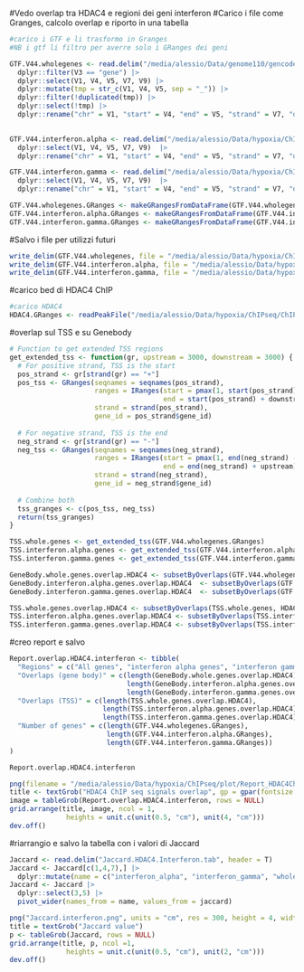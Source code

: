 

#Vedo overlap tra HDAC4 e regioni dei geni interferon
#Carico i file come Granges, calcolo overlap e riporto in una tabella
```r

#carico i GTF e li trasformo in Granges
#NB i gtf li filtro per averre solo i GRanges dei geni

GTF.V44.wholegenes <- read.delim("/media/alessio/Data/genome110/gencode/gencode.v44.annotation_noheader.gtf", header = F) |> 
  dplyr::filter(V3 == "gene") |> 
  dplyr::select(V1, V4, V5, V7, V9) |> 
  dplyr::mutate(tmp = str_c(V1, V4, V5, sep = "_")) |> 
  dplyr::filter(!duplicated(tmp)) |> 
  dplyr::select(!tmp) |> 
  dplyr::rename("chr" = V1, "start" = V4, "end" = V5, "strand" = V7, "description" = V9 )
  

GTF.V44.interferon.alpha <- read.delim("/media/alessio/Data/hypoxia/ChIPseq/GTF_filtered_RNAseq/GTF_V44_Interferon_alpha_genes.gtf", header = F) |>   dplyr::filter(V3 == "gene") |> 
  dplyr::select(V1, V4, V5, V7, V9)  |> 
  dplyr::rename("chr" = V1, "start" = V4, "end" = V5, "strand" = V7, "description" = V9 )

GTF.V44.interferon.gamma <- read.delim("/media/alessio/Data/hypoxia/ChIPseq/GTF_filtered_RNAseq/GTF_V44_Interferon_gamma_genes.gtf", header = F) |>   dplyr::filter(V3 == "gene") |> 
  dplyr::select(V1, V4, V5, V7, V9)  |> 
  dplyr::rename("chr" = V1, "start" = V4, "end" = V5, "strand" = V7, "description" = V9 )

GTF.V44.wholegenes.GRanges <- makeGRangesFromDataFrame(GTF.V44.wholegenes, keep.extra.columns = T, ignore.strand = F)
GTF.V44.interferon.alpha.GRanges <- makeGRangesFromDataFrame(GTF.V44.interferon.alpha, keep.extra.columns = T, ignore.strand = F)
GTF.V44.interferon.gamma.GRanges <- makeGRangesFromDataFrame(GTF.V44.interferon.gamma, keep.extra.columns = T, ignore.strand = F)
```

#Salvo i file per utilizzi futuri
```r
write_delim(GTF.V44.wholegenes, file = "/media/alessio/Data/hypoxia/ChIPseq/GencodeV44.onlygenes.bed", delim = "\t", col_names = F)
write_delim(GTF.V44.interferon.alpha, file = "/media/alessio/Data/hypoxia/ChIPseq/Interferon_alpha.bed", delim = "\t", col_names = F)
write_delim(GTF.V44.interferon.gamma, file = "/media/alessio/Data/hypoxia/ChIPseq/Interferon_gamma.bed", delim = "\t", col_names = F)
```


#carico bed di HDAC4 ChIP
```r
#carico HDAC4
HDAC4.GRanges <- readPeakFile("/media/alessio/Data/hypoxia/ChIPseq/ChIP_atlas_files/HDAC4.ChIP.SKUT1.WT.bed")
```

#overlap sul TSS e su Genebody
```r
# Function to get extended TSS regions
get_extended_tss <- function(gr, upstream = 3000, downstream = 3000) {
  # For positive strand, TSS is the start
  pos_strand <- gr[strand(gr) == "+"]
  pos_tss <- GRanges(seqnames = seqnames(pos_strand),
                     ranges = IRanges(start = pmax(1, start(pos_strand) - upstream), 
                                      end = start(pos_strand) + downstream - 1),
                     strand = strand(pos_strand),
                     gene_id = pos_strand$gene_id)
  
  # For negative strand, TSS is the end
  neg_strand <- gr[strand(gr) == "-"]
  neg_tss <- GRanges(seqnames = seqnames(neg_strand),
                     ranges = IRanges(start = pmax(1, end(neg_strand) - downstream + 1),
                                      end = end(neg_strand) + upstream),
                     strand = strand(neg_strand),
                     gene_id = neg_strand$gene_id)
  
  # Combine both
  tss_granges <- c(pos_tss, neg_tss)
  return(tss_granges)
}

TSS.whole.genes <- get_extended_tss(GTF.V44.wholegenes.GRanges)
TSS.interferon.alpha.genes <- get_extended_tss(GTF.V44.interferon.alpha.GRanges)
TSS.interferon.gamma.genes <- get_extended_tss(GTF.V44.interferon.gamma.GRanges)

GeneBody.whole.genes.overlap.HDAC4 <- subsetByOverlaps(GTF.V44.wholegenes.GRanges, HDAC4.GRanges)
GeneBody.interferon.alpha.genes.overlap.HDAC4  <- subsetByOverlaps(GTF.V44.interferon.alpha.GRanges, HDAC4.GRanges)
GeneBody.interferon.gamma.genes.overlap.HDAC4  <- subsetByOverlaps(GTF.V44.interferon.gamma.GRanges, HDAC4.GRanges)

TSS.whole.genes.overlap.HDAC4 <- subsetByOverlaps(TSS.whole.genes, HDAC4.GRanges)
TSS.interferon.alpha.genes.overlap.HDAC4 <- subsetByOverlaps(TSS.interferon.alpha.genes, HDAC4.GRanges)
TSS.interferon.gamma.genes.overlap.HDAC4 <- subsetByOverlaps(TSS.interferon.gamma.genes, HDAC4.GRanges)
```

#creo report e salvo
```r
Report.overlap.HDAC4.interferon <- tibble(
  "Regions" = c("All genes", "interferon alpha genes", "interferon gamma genes"),
  "Overlaps (gene body)" = c(length(GeneBody.whole.genes.overlap.HDAC4),
                             length(GeneBody.interferon.alpha.genes.overlap.HDAC4),
                             length(GeneBody.interferon.gamma.genes.overlap.HDAC4)),
  "Overlaps (TSS)" = c(length(TSS.whole.genes.overlap.HDAC4),
                       length(TSS.interferon.alpha.genes.overlap.HDAC4),
                       length(TSS.interferon.gamma.genes.overlap.HDAC4)),
  "Number of genes" = c(length(GTF.V44.wholegenes.GRanges),
                        length(GTF.V44.interferon.alpha.GRanges),
                        length(GTF.V44.interferon.gamma.GRanges))
)

Report.overlap.HDAC4.interferon

png(filename = "/media/alessio/Data/hypoxia/ChIPseq/plot/Report_HDAC4ChIP_overlaps_interferongenes.png", units = "cm", width = 20, height = 6, res = 300)
title <- textGrob("HDAC4 ChIP seq signals overlap", gp = gpar(fontsize = 15))
image = tableGrob(Report.overlap.HDAC4.interferon, rows = NULL)
grid.arrange(title, image, ncol = 1,
              heights = unit.c(unit(0.5, "cm"), unit(4, "cm")))
dev.off()

```

#riarrangio e salvo la tabella con i valori di Jaccard
```r
Jaccard <- read.delim("Jaccard.HDAC4.Interferon.tab", header = T)
Jaccard <- Jaccard[c(1,4,7),] |> 
  dplyr::mutate(name = c("interferon_alpha", "interferon_gamma", "whole_genes"))
Jaccard <- Jaccard |> 
  dplyr::select(3,5) |> 
  pivot_wider(names_from = name, values_from = jaccard)

png("Jaccard.interferon.png", units = "cm", res = 300, height = 4, width = 15)
title = textGrob("Jaccard value")
p <- tableGrob(Jaccard, rows = NULL)
grid.arrange(title, p, ncol =1,
              heights = unit.c(unit(0.5, "cm"), unit(2, "cm")))
dev.off()
```